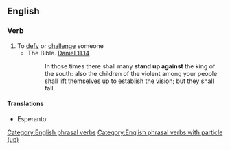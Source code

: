 ==English==

===Verb===
{{en-verb|inf=to [[stand]] [[up]] [[against]]|stands up against|standing up against|stood up against|stood up against}}

# To [[defy]] or [[challenge]] someone
#* The Bible. [http://en.wikisource.org/wiki/Bible_%28World_English%29/Daniel#Chapter_11  Daniel 11.14]
#*: In those times there shall many '''stand up against''' the king of the south: also the children of the violent among your people shall lift themselves up to establish the vision; but they shall fall.

====Translations====
* Esperanto: {{t-|eo|kontraŭstari|xs=Esperanto}}

[[Category:English phrasal verbs]]
[[Category:English phrasal verbs with particle (up)]]